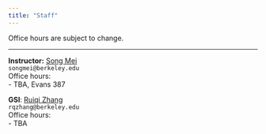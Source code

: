 ```yaml
---
title: "Staff"
---
```



Office hours are subject to change.

-----

::: {.grid}

::: {.g-col-4}
**Instructor:** <a href="https://www.stat.berkeley.edu/~songmei/" target='_blank'>Song Mei</a><br>
`songmei@berkeley.edu`<br>
Office hours: <br>
- TBA, Evans 387<br>
:::

::: {.g-col-4}
**GSI**: <a href="https://rqzhangberkeley.github.io/" target="_blank">Ruiqi Zhang</a><br>
`rqzhang@berkeley.edu`<br>
Office hours:<br>
- TBA<br>
:::

:::

